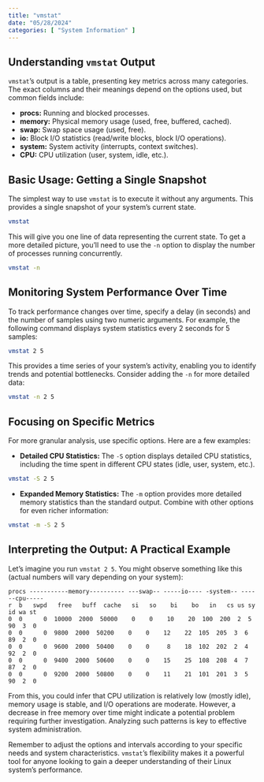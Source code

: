 ```yaml
---
title: "vmstat"
date: "05/28/2024"
categories: [ "System Information" ]
---
```

## Understanding `vmstat` Output

`vmstat`'s output is a table, presenting key metrics across many categories.  The exact columns and their meanings depend on the options used, but common fields include:

* **procs:**  Running and blocked processes.
* **memory:**  Physical memory usage (used, free, buffered, cached).
* **swap:**  Swap space usage (used, free).
* **io:**  Block I/O statistics (read/write blocks, block I/O operations).
* **system:**  System activity (interrupts, context switches).
* **CPU:**  CPU utilization (user, system, idle, etc.).


## Basic Usage: Getting a Single Snapshot

The simplest way to use `vmstat` is to execute it without any arguments. This provides a single snapshot of your system's current state.

```bash
vmstat
```

This will give you one line of data representing the current state.  To get a more detailed picture, you'll need to use the `-n` option to display the number of processes running concurrently.

```bash
vmstat -n
```


## Monitoring System Performance Over Time

To track performance changes over time, specify a delay (in seconds) and the number of samples using two numeric arguments. For example, the following command displays system statistics every 2 seconds for 5 samples:

```bash
vmstat 2 5
```

This provides a time series of your system's activity, enabling you to identify trends and potential bottlenecks.  Consider adding the `-n` for more detailed data:

```bash
vmstat -n 2 5
```


##  Focusing on Specific Metrics

For more granular analysis, use specific options. Here are a few examples:


* **Detailed CPU Statistics:** The `-S` option displays detailed CPU statistics, including the time spent in different CPU states (idle, user, system, etc.).

```bash
vmstat -S 2 5
```

* **Expanded Memory Statistics:** The `-m` option provides more detailed memory statistics than the standard output.  Combine with other options for even richer information:

```bash
vmstat -m -S 2 5
```



## Interpreting the Output:  A Practical Example

Let's imagine you run `vmstat 2 5`. You might observe something like this (actual numbers will vary depending on your system):


```
procs -----------memory---------- ---swap-- -----io---- -system-- ------cpu-----
r  b   swpd   free   buff  cache   si   so    bi    bo   in   cs us sy id wa st
0  0      0  10000  2000  50000    0    0    10    20  100  200  2  5 90  3  0
0  0      0  9800  2000  50200    0    0    12    22  105  205  3  6 89  2  0
0  0      0  9600  2000  50400    0    0     8    18  102  202  2  4 92  2  0
0  0      0  9400  2000  50600    0    0    15    25  108  208  4  7 87  2  0
0  0      0  9200  2000  50800    0    0    11    21  101  201  3  5 90  2  0
```

From this, you could infer that CPU utilization is relatively low (mostly idle), memory usage is stable, and I/O operations are moderate. However, a decrease in free memory over time might indicate a potential problem requiring further investigation.  Analyzing such patterns is key to effective system administration.


Remember to adjust the options and intervals according to your specific needs and system characteristics.  `vmstat`'s flexibility makes it a powerful tool for anyone looking to gain a deeper understanding of their Linux system's performance.

